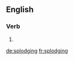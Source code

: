==English==

===Verb===
{{head|en|present participle}}

# {{present participle of|splodge|lang=en}}

[[de:splodging]]
[[fr:splodging]]